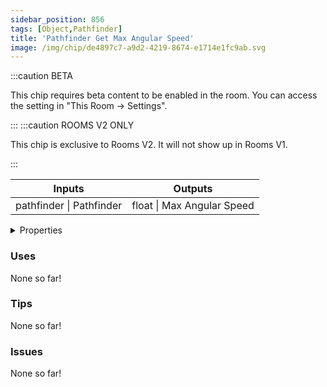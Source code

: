 ```yaml
---
sidebar_position: 856
tags: [Object,Pathfinder]
title: 'Pathfinder Get Max Angular Speed'
image: /img/chip/de4897c7-a9d2-4219-8674-e1714e1fc9ab.svg
---
```




:::caution BETA

This chip requires beta content to be enabled in the room. You can access the setting in "This Room -> Settings".

:::
:::caution ROOMS V2 ONLY

This chip is exclusive to Rooms V2. It will not show up in Rooms V1.

:::


<IChip uuid="de4897c7-a9d2-4219-8674-e1714e1fc9ab"/>

<table><thead><tr><th>Inputs</th><th>Outputs</th></tr></thead><tbody><tr><td>pathfinder | Pathfinder</td><td>float | Max Angular Speed</td></tr></tbody></table>

<details>
  <summary>Properties</summary>
  <div>
    <div>
    <table>
      <tbody>
        <tr>
          <td>Is beta required?</td>
          <td>Yes</td>
        </tr>
        <tr>
          <td>Is chip a trolling risk?</td>
          <td>No</td>
        </tr>
        <tr>
          <td>Is chip a role assignment risk?</td>
          <td>No</td>
        </tr>
        <tr>
          <td>Chip UUID</td>
          <td>de4897c7-a9d2-4219-8674-e1714e1fc9ab</td>
        </tr>
        <tr>
          <td>Room availability</td>
          <td>Rooms V2 only</td>
        </tr>
      </tbody>
    </table>
    </div>
  </div>
</details>

### Uses

None so far!

### Tips

None so far!

### Issues

None so far!
